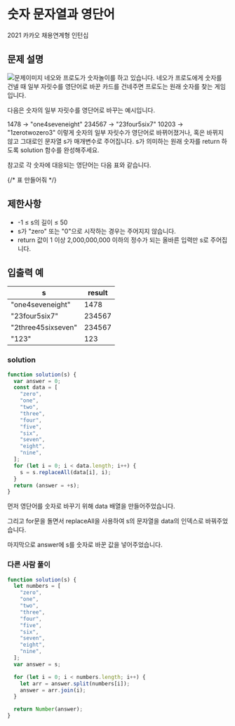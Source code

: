 # 숫자 문자열과 영단어

2021 카카오 채용연계형 인턴십

## 문제 설명

![문제이미지](img/숫자%20문자열과%20영단어.png)
네오와 프로도가 숫자놀이를 하고 있습니다. 네오가 프로도에게 숫자를 건넬 때 일부 자릿수를 영단어로 바꾼 카드를 건네주면 프로도는 원래 숫자를 찾는 게임입니다.

다음은 숫자의 일부 자릿수를 영단어로 바꾸는 예시입니다.

1478 → "one4seveneight"
234567 → "23four5six7"
10203 → "1zerotwozero3"
이렇게 숫자의 일부 자릿수가 영단어로 바뀌어졌거나, 혹은 바뀌지 않고 그대로인 문자열 s가 매개변수로 주어집니다. s가 의미하는 원래 숫자를 return 하도록 solution 함수를 완성해주세요.

참고로 각 숫자에 대응되는 영단어는 다음 표와 같습니다.

{/* 표 만들어줘 */}

## 제한사항

- -1 ≤ s의 길이 ≤ 50
- s가 "zero" 또는 "0"으로 시작하는 경우는 주어지지 않습니다.
- return 값이 1 이상 2,000,000,000 이하의 정수가 되는 올바른 입력만 s로 주어집니다.

## 입출력 예

| s                  | result |
| ------------------ | ------ |
| "one4seveneight"   | 1478   |
| "23four5six7"      | 234567 |
| "2three45sixseven" | 234567 |
| "123"              | 123    |

### solution

```js
function solution(s) {
  var answer = 0;
  const data = [
    "zero",
    "one",
    "two",
    "three",
    "four",
    "five",
    "six",
    "seven",
    "eight",
    "nine",
  ];
  for (let i = 0; i < data.length; i++) {
    s = s.replaceAll(data[i], i);
  }
  return (answer = +s);
}
```

먼저 영단어를 숫자로 바꾸기 위해 data 배열을 만들어주었습니다.

그리고 for문을 돌면서 replaceAll을 사용하여 s의 문자열을 data의 인덱스로 바꿔주었습니다.

마지막으로 answer에 s를 숫자로 바꾼 값을 넣어주었습니다.

### 다른 사람 풀이

```js
function solution(s) {
  let numbers = [
    "zero",
    "one",
    "two",
    "three",
    "four",
    "five",
    "six",
    "seven",
    "eight",
    "nine",
  ];
  var answer = s;

  for (let i = 0; i < numbers.length; i++) {
    let arr = answer.split(numbers[i]);
    answer = arr.join(i);
  }

  return Number(answer);
}
```
